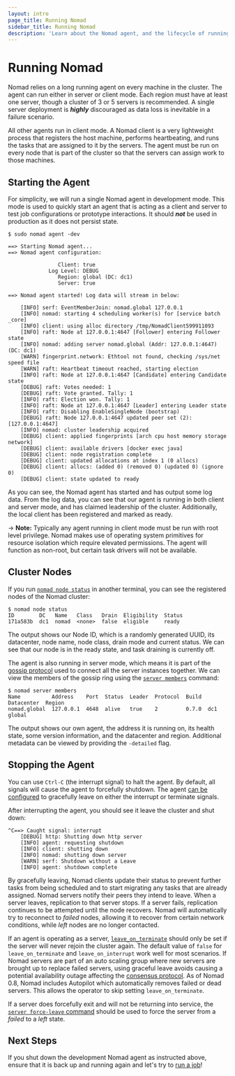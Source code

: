 ```yaml
---
layout: intro
page_title: Running Nomad
sidebar_title: Running Nomad
description: 'Learn about the Nomad agent, and the lifecycle of running and stopping.'
---
```


# Running Nomad

Nomad relies on a long running agent on every machine in the cluster.
The agent can run either in server or client mode. Each region must
have at least one server, though a cluster of 3 or 5 servers is recommended.
A single server deployment is _**highly**_ discouraged as data loss is inevitable
in a failure scenario.

All other agents run in client mode. A Nomad client is a very lightweight
process that registers the host machine, performs heartbeating, and runs the tasks
that are assigned to it by the servers. The agent must be run on every node that
is part of the cluster so that the servers can assign work to those machines.

## Starting the Agent

For simplicity, we will run a single Nomad agent in development mode. This mode
is used to quickly start an agent that is acting as a client and server to test
job configurations or prototype interactions. It should _**not**_ be used in
production as it does not persist state.

```shell
$ sudo nomad agent -dev

==> Starting Nomad agent...
==> Nomad agent configuration:

                Client: true
             Log Level: DEBUG
                Region: global (DC: dc1)
                Server: true

==> Nomad agent started! Log data will stream in below:

    [INFO] serf: EventMemberJoin: nomad.global 127.0.0.1
    [INFO] nomad: starting 4 scheduling worker(s) for [service batch _core]
    [INFO] client: using alloc directory /tmp/NomadClient599911093
    [INFO] raft: Node at 127.0.0.1:4647 [Follower] entering Follower state
    [INFO] nomad: adding server nomad.global (Addr: 127.0.0.1:4647) (DC: dc1)
    [WARN] fingerprint.network: Ethtool not found, checking /sys/net speed file
    [WARN] raft: Heartbeat timeout reached, starting election
    [INFO] raft: Node at 127.0.0.1:4647 [Candidate] entering Candidate state
    [DEBUG] raft: Votes needed: 1
    [DEBUG] raft: Vote granted. Tally: 1
    [INFO] raft: Election won. Tally: 1
    [INFO] raft: Node at 127.0.0.1:4647 [Leader] entering Leader state
    [INFO] raft: Disabling EnableSingleNode (bootstrap)
    [DEBUG] raft: Node 127.0.0.1:4647 updated peer set (2): [127.0.0.1:4647]
    [INFO] nomad: cluster leadership acquired
    [DEBUG] client: applied fingerprints [arch cpu host memory storage network]
    [DEBUG] client: available drivers [docker exec java]
    [DEBUG] client: node registration complete
    [DEBUG] client: updated allocations at index 1 (0 allocs)
    [DEBUG] client: allocs: (added 0) (removed 0) (updated 0) (ignore 0)
    [DEBUG] client: state updated to ready
```

As you can see, the Nomad agent has started and has output some log
data. From the log data, you can see that our agent is running in both
client and server mode, and has claimed leadership of the cluster.
Additionally, the local client has been registered and marked as ready.

-> **Note:** Typically any agent running in client mode must be run with root level
privilege. Nomad makes use of operating system primitives for resource isolation
which require elevated permissions. The agent will function as non-root, but
certain task drivers will not be available.

## Cluster Nodes

If you run [`nomad node status`](/docs/commands/node/status) in another
terminal, you can see the registered nodes of the Nomad cluster:

```shell
$ nomad node status
ID        DC   Name   Class   Drain  Eligibility  Status
171a583b  dc1  nomad  <none>  false  eligible     ready
```

The output shows our Node ID, which is a randomly generated UUID,
its datacenter, node name, node class, drain mode and current status.
We can see that our node is in the ready state, and task draining is
currently off.

The agent is also running in server mode, which means it is part of
the [gossip protocol](/docs/internals/gossip) used to connect all
the server instances together. We can view the members of the gossip
ring using the [`server members`](/docs/commands/server/members) command:

```shell
$ nomad server members
Name          Address    Port  Status  Leader  Protocol  Build  Datacenter  Region
nomad.global  127.0.0.1  4648  alive   true    2         0.7.0  dc1         global
```

The output shows our own agent, the address it is running on, its
health state, some version information, and the datacenter and region.
Additional metadata can be viewed by providing the `-detailed` flag.

## <a name="stopping"></a>Stopping the Agent

You can use `Ctrl-C` (the interrupt signal) to halt the agent.
By default, all signals will cause the agent to forcefully shutdown.
The agent [can be configured](/docs/configuration#leave_on_terminate) to
gracefully leave on either the interrupt or terminate signals.

After interrupting the agent, you should see it leave the cluster
and shut down:

```
^C==> Caught signal: interrupt
    [DEBUG] http: Shutting down http server
    [INFO] agent: requesting shutdown
    [INFO] client: shutting down
    [INFO] nomad: shutting down server
    [WARN] serf: Shutdown without a Leave
    [INFO] agent: shutdown complete
```

By gracefully leaving, Nomad clients update their status to prevent
further tasks from being scheduled and to start migrating any tasks that are
already assigned. Nomad servers notify their peers they intend to leave.
When a server leaves, replication to that server stops. If a server fails,
replication continues to be attempted until the node recovers. Nomad will
automatically try to reconnect to _failed_ nodes, allowing it to recover from
certain network conditions, while _left_ nodes are no longer contacted.

If an agent is operating as a server, [`leave_on_terminate`](/docs/configuration#leave_on_terminate) should only
be set if the server will never rejoin the cluster again. The default value of `false` for `leave_on_terminate` and `leave_on_interrupt`
work well for most scenarios. If Nomad servers are part of an auto scaling group where new servers are brought up to replace
failed servers, using graceful leave avoids causing a potential availability outage affecting the [consensus protocol](/docs/internals/consensus).
As of Nomad 0.8, Nomad includes Autopilot which automatically removes failed or dead servers. This allows the operator to skip setting `leave_on_terminate`.

If a server does forcefully exit and will not be returning into service, the
[`server force-leave` command](/docs/commands/server/force-leave) should
be used to force the server from a _failed_ to a _left_ state.

## Next Steps

If you shut down the development Nomad agent as instructed above, ensure that it is back up and running again and let's try to [run a job](jobs)!
